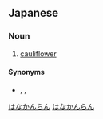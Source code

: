==Japanese==
{{ja-kanjitab|はな|かん|らん}}

===Noun===
{{ja-noun|はなかんらん|ハナカンラン}}

# [[cauliflower]]

====Synonyms====
* {{ja-r|花野菜|はなやさい}}, {{ja-r|花キャベツ|はなキャベツ}}, {{ja-r|カリフラワー}}

[[Category:ja:Plants|はなかんらん]]
[[Category:ja:Vegetables|はなかんらん]]